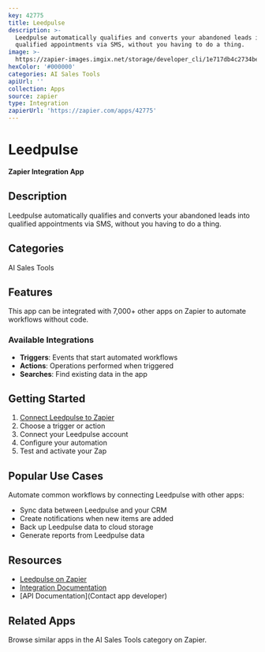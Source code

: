 ```yaml
---
key: 42775
title: Leedpulse
description: >-
  Leedpulse automatically qualifies and converts your abandoned leads into
  qualified appointments via SMS, without you having to do a thing.
image: >-
  https://zapier-images.imgix.net/storage/developer_cli/1e717db4c2734be9f725d1e7beee6c02.png?auto=format%2Ccompress&ixlib=python-3.0.0&q=50
hexColor: '#000000'
categories: AI Sales Tools
apiUrl: ''
collection: Apps
source: zapier
type: Integration
zapierUrl: 'https://zapier.com/apps/42775'
---
```

# Leedpulse

**Zapier Integration App**

## Description

Leedpulse automatically qualifies and converts your abandoned leads into qualified appointments via SMS, without you having to do a thing.

## Categories

AI Sales Tools

## Features

This app can be integrated with 7,000+ other apps on Zapier to automate workflows without code.

### Available Integrations

- **Triggers**: Events that start automated workflows
- **Actions**: Operations performed when triggered
- **Searches**: Find existing data in the app

## Getting Started

1. [Connect Leedpulse to Zapier](https://zapier.com/apps/42775)
2. Choose a trigger or action
3. Connect your Leedpulse account
4. Configure your automation
5. Test and activate your Zap

## Popular Use Cases

Automate common workflows by connecting Leedpulse with other apps:

- Sync data between Leedpulse and your CRM
- Create notifications when new items are added
- Back up Leedpulse data to cloud storage
- Generate reports from Leedpulse data

## Resources

- [Leedpulse on Zapier](https://zapier.com/apps/42775)
- [Integration Documentation](https://zapier.com/apps/42775/integrations)
- [API Documentation](Contact app developer)

## Related Apps

Browse similar apps in the AI Sales Tools category on Zapier.
